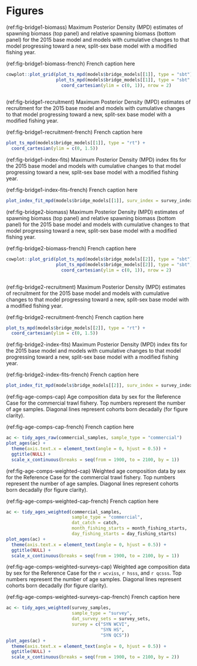# Figures

(ref:fig-bridge1-biomass) Maximum Posterior Density (MPD) estimates of spawning biomass (top panel) and relative spawning biomass (bottom panel) for the 2015 base model and models with cumulative changes to that model progressing toward a new, split-sex base model with a modified fishing year.

(ref:fig-bridge1-biomass-french) French caption here

```r
cowplot::plot_grid(plot_ts_mpd(models$bridge_models[[1]], type = "sbt"),
                   plot_ts_mpd(models$bridge_models[[1]], type = "sbt", rel = TRUE) + 
                     coord_cartesian(ylim = c(0, 1)), nrow = 2)
                   
```

(ref:fig-bridge1-recruitment) Maximum Posterior Density (MPD) estimates of recruitment for the 2015 base model and models with cumulative changes to that model progressing toward a new, split-sex base model with a modified fishing year.

(ref:fig-bridge1-recruitment-french) French caption here

```r
plot_ts_mpd(models$bridge_models[[1]], type = "rt") +
  coord_cartesian(ylim = c(0, 1.5))
```

(ref:fig-bridge1-index-fits) Maximum Posterior Density (MPD) index fits for the 2015 base model and models with cumulative changes to that model progressing toward a new, split-sex base model with a modified fishing year.

(ref:fig-bridge1-index-fits-french) French caption here

```r
plot_index_fit_mpd(models$bridge_models[[1]], surv_index = survey_index)
```



(ref:fig-bridge2-biomass) Maximum Posterior Density (MPD) estimates of spawning biomass (top panel) and relative spawning biomass (bottom panel) for the 2015 base model and models with cumulative changes to that model progressing toward a new, split-sex base model with a modified fishing year.

(ref:fig-bridge2-biomass-french) French caption here

```r
cowplot::plot_grid(plot_ts_mpd(models$bridge_models[[2]], type = "sbt"),
                   plot_ts_mpd(models$bridge_models[[2]], type = "sbt", rel = TRUE) + 
                     coord_cartesian(ylim = c(0, 1)), nrow = 2)
                   
```

(ref:fig-bridge2-recruitment) Maximum Posterior Density (MPD) estimates of recruitment for the 2015 base model and models with cumulative changes to that model progressing toward a new, split-sex base model with a modified fishing year.

(ref:fig-bridge2-recruitment-french) French caption here

```r
plot_ts_mpd(models$bridge_models[[2]], type = "rt") +
  coord_cartesian(ylim = c(0, 1.5))
```

(ref:fig-bridge2-index-fits) Maximum Posterior Density (MPD) index fits for the 2015 base model and models with cumulative changes to that model progressing toward a new, split-sex base model with a modified fishing year.

(ref:fig-bridge2-index-fits-french) French caption here

```r
plot_index_fit_mpd(models$bridge_models[[2]], surv_index = survey_index)
```

<!-- (ref:fig-catches-map-cap) Total coastwide catch of `r sp`, including both landings and -->
<!--   discards. See Table XX for values. -->

<!-- (ref:fig-catches-cap-map-french) French caption here -->

<!-- ```{r main-catches-map, fig.cap = ifelse(french, "(ref:fig-catches-cap-map-french)", "(ref:fig-catches-map-cap)"), out.width = "100%" , fig.pos="H"} -->
<!-- cpue_spatial_1996_pres <- cpue_spatial %>% filter(year %in% 2018) -->
<!-- plot_cpue_spatial(cpue_spatial_1996_pres, french = french, start_year = start_catch_yr) + -->
<!--   theme(axis.text.x = element_text(angle = 0)) + -->
<!--   ggtitle(NULL) + -->
<!--   scale_x_continuous(breaks = seq(from = 1900, to = 2100, by = 5)) -->
<!-- ``` -->

<!-- (ref:fig-catches-cap) Total coastwide catch of `r sp`, including both landings and -->
<!--   discards. See Table XX for values. -->

<!-- (ref:fig-catches-cap-french) French caption here -->

<!-- ```{r main-catches, fig.cap = ifelse(french, "(ref:fig-catches-cap-french)", "(ref:fig-catches-cap)"), out.width = "100%", fig.pos="H"} -->
<!-- ct <- tidy_catch(catch, areas = NULL) -->
<!-- plot_catch(ct, french = french, xlim = c(start_catch_yr, end_catch_yr)) + -->
<!--   theme(axis.text.x = element_text(angle = 0)) + -->
<!--   ggtitle(NULL) + -->
<!--   scale_x_continuous(breaks = seq(from = 1900, to = 2100, by = 5)) -->
<!-- ``` -->

<!-- (ref:fig-catches-by-area-cap) Total catch of `r sp` by area, including both landings and -->
<!--   discards. See Table XX for values. -->

<!-- (ref:fig-catches-by-area-cap-french) French caption here -->

<!-- ```{r main-catches-by-area, fig.cap = ifelse(french, "(ref:fig-catches-by-area-cap-french)", "(ref:fig-catches-by-area-cap)"), out.width = "100%", fig.pos="H"} -->
<!-- ct_areas <- tidy_catch(catch, areas = c("3[CD]+", "5[ABCDE]+")) -->
<!-- plot_catch(ct_areas, french = french, xlim = c(start_catch_yr, end_catch_yr)) + -->
<!--   theme(axis.text.x = element_text(angle = 0)) + -->
<!--   ggtitle(NULL) + -->
<!--   scale_x_continuous(breaks = seq(from = 1900, to = 2100, by = 5)) -->
<!-- ``` -->

<!-- (ref:fig-catches-by-area-fine-cap) Total catch of `r sp` by area, including both landings and -->
<!--   discards. See Table XX for values. -->

<!-- (ref:fig-catches-by-area-fine-cap-french) French caption here -->

<!-- ```{r main-catches-by-area-fine, fig.cap = ifelse(french, "(ref:fig-catches-by-area-fine-cap-french)", "(ref:fig-catches-by-area-fine-cap)"), out.width = "100%", fig.pos="H"} -->
<!-- ct_areas <- tidy_catch(catch, areas = c("3[CD]+", "5[AB]+", "5[CD]", "5[E]")) -->
<!-- plot_catch(ct_areas, french = french, xlim = c(start_catch_yr, end_catch_yr)) + -->
<!--   theme(axis.text.x = element_text(angle = 0)) + -->
<!--   ggtitle(NULL) + -->
<!--   scale_x_continuous(breaks = seq(from = 1900, to = 2100, by = 5)) -->
<!-- ``` -->

(ref:fig-age-comps-cap) Age composition data by sex for the Reference Case for the commercial trawl fishery. Top numbers represent the number of age samples. Diagonal lines represent cohorts born decadally (for figure clarity).

(ref:fig-age-comps-cap-french) French caption here

```r
ac <- tidy_ages_raw(commercial_samples, sample_type = "commercial")
plot_ages(ac) +
  theme(axis.text.x = element_text(angle = 0, hjust = 0.5)) +
  ggtitle(NULL) +
  scale_x_continuous(breaks = seq(from = 1900, to = 2100, by = 1))
```

(ref:fig-age-comps-weighted-cap) Weighted age composition data by sex for the Reference Case for the commercial trawl fishery. Top numbers represent the number of age samples. Diagonal lines represent cohorts born decadally (for figure clarity).

(ref:fig-age-comps-weighted-cap-french) French caption here

```r
ac <- tidy_ages_weighted(commercial_samples,
                         sample_type = "commercial",
                         dat_catch = catch,
                         month_fishing_starts = month_fishing_starts,
                         day_fishing_starts = day_fishing_starts)
plot_ages(ac) +
  theme(axis.text.x = element_text(angle = 0, hjust = 0.5)) +
  ggtitle(NULL) +
  scale_x_continuous(breaks = seq(from = 1900, to = 2100, by = 1))
```

(ref:fig-age-comps-weighted-surveys-cap) Weighted age composition data by sex for the Reference Case for the `r wcviss`, `r hsss`, and `r qcsss`. Top numbers represent the number of age samples. Diagonal lines represent cohorts born decadally (for figure clarity).

(ref:fig-age-comps-weighted-surveys-cap-french) French caption here

```r
ac <- tidy_ages_weighted(survey_samples,
                         sample_type = "survey",
                         dat_survey_sets = survey_sets,
                         survey = c("SYN WCVI",
                                    "SYN HS",
                                    "SYN QCS"))
plot_ages(ac) +
  theme(axis.text.x = element_text(angle = 0, hjust = 0.5)) +
  ggtitle(NULL) +
  scale_x_continuous(breaks = seq(from = 1900, to = 2100, by = 2))
```

<!-- (ref:fig-length-comps-weighted-cap) Weighted length composition data by sex for the Reference Case for the commercial trawl fishery. Top numbers represent the number of age samples. Diagonal lines represent cohorts born decadally (for figure clarity). -->

<!-- (ref:fig-length-comps-weighted-cap-french) French caption here -->

<!-- ```{r length-comps-weighted, fig.cap = ifelse(french, "(ref:fig-length-comps-weighted-cap-french)", "(ref:fig-length-comps-weighted-cap)"), out.width = "100%", fig.pos="H"} -->
<!-- lc <- tidy_lengths_weighted(commercial_samples, sample_type = "commercial", dat_catch = catch) -->
<!-- plot_lengths(lc) + -->
<!--   theme(axis.text.x = element_text(angle = 0, hjust = 0.5)) + -->
<!--   ggtitle(NULL) + -->
<!--   scale_x_continuous(breaks = seq(from = 0, to = 100, by = 5)) + -->
<!--   theme(strip.text.y = element_text(angle = 0)) -->
<!-- ``` -->

<!-- (ref:fig-priors-cap) Prior probability distributions used in the Reference Case. Parameters $q_k$ represent gears where: k = 2 is the `r qcsss`, k = 3 is the `r hsmas`, k = 4 is the `r hsss`, and k = 5 is the `r wcviss`. -->

<!-- (ref:fig-priors-cap-french) French caption here -->

<!-- ```{r priors, fig.cap = ifelse(french, "(ref:fig-priors-cap-french)", "(ref:fig-priors-cap)"), out.width = "100%", fig.pos = "H"} -->
<!-- #make.priors.posts.plot(base_model) -->
<!-- ``` -->

<!-- (ref:fig-priors-posts-cap) Prior probability distributions used in the Reference Case with comparative posterior histograms. Parameter $q_k$ represents gears as follows: $k=1$: commercial trawl; $k=2$: `r qcsss`: $k=3$; `r hsmas`: $k=4$; `r hsss`, and $k=5$; `r wcviss`. The dotted red lines are the MPD estimates from the Reference Case. -->

<!-- (ref:fig-priors-posts-cap-french) French caption here -->

<!-- ```{r priors-posts, fig.cap = ifelse(french, "(ref:fig-priors-posts-cap-french)", "(ref:fig-priors-posts-cap)"), out.width = "100%", fig.pos = "H"} -->
<!-- #make.priors.posts.plot(base_model, priors.only = FALSE) -->
<!-- ``` -->

<!-- (ref:fig-traces-cap) Trace plots for MCMC output of estimated parameters in the Reference Case. The MCMC run had chain length `r mcmc_chain_length`, with a sample taken at every `r mcsave`th iteration. Of the `r tot_num_posts` samples saved, the first `r burnin` were removed as a burn-in period. Parameters $q_k$ (catchability), $\hat{a}_k$ (selectivity-at-age-50%), and $\hat{\gamma}_k$ (selectivity standard deviation-at-50%) represent gears as follows: $k=1$: commercial trawl; $k=2$: `r qcsss`: $k=3$; `r hsmas`: $k=4$; `r hsss`, and $k=5$; `r wcviss`. The `r hsmas` did not have estimates selectivity, so there are no $\hat{a}_3$ or $\hat{\gamma}_3$ parameters. -->

<!-- (ref:fig-traces-cap-french) French caption here -->

<!-- ```{r traces, fig.cap = ifelse(french, "(ref:fig-traces-cap-french)", "(ref:fig-traces-cap)"), out.width = "100%", fig.pos = "H"} -->
<!-- #make.traces.plot(base_model) -->
<!-- ``` -->

<!-- (ref:fig-autocorr-cap) Autocorrelation plots for MCMC output of estimated parameters in the -->
<!-- Reference Case. See Figure \@ref(fig:traces) for parameter descriptions. -->

<!-- (ref:fig-autocorr-cap-french) French caption here -->

<!-- ```{r autocorr, fig.cap = ifelse(french, "(ref:fig-autocorr-cap-french)", "(ref:fig-autocorr-cap)"), out.width = "100%", fig.pos = "H"} -->
<!-- #make.autocor.plot(base_model) -->
<!-- ``` -->

<!-- (ref:fig-pairs-cap) Pairs plots for MCMC output of estimated parameters in the Reference Case. -->
<!--   See Figure \@ref(fig:traces) for parameter descriptions. -->

<!-- (ref:fig-pairs-cap-french) French caption here -->

<!-- ```{r pairs, fig.cap = ifelse(french, "(ref:fig-pairs-cap-french)", "(ref:fig-pairs-cap)"), out.width = "100%", fig.pos = "H"} -->
<!-- #make.pairs.plot(base_model) -->
<!-- ``` -->



<!-- (ref:fig-cpue-cap) CPUE -->

<!-- (ref:fig-cpue-cap-french) French caption here -->

<!-- ```{r cpue, fig.cap = ifelse(french, "(ref:fig-cpue-cap-french)", "(ref:fig-cpue-cap)"), out.width = "100%", fig.pos = "H"} -->
<!-- cp <-  -->

<!-- ``` -->

